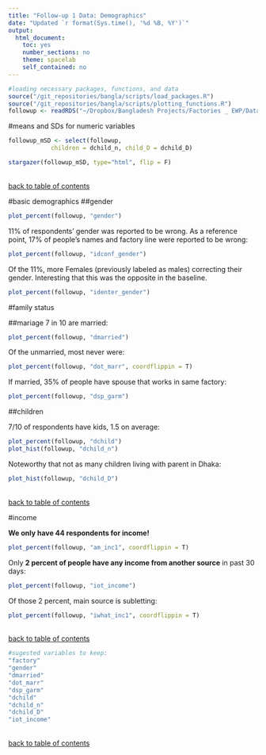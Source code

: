 ```yaml
---
title: "Follow-up 1 Data: Demographics"
date: "Updated `r format(Sys.time(), '%d %B, %Y')`"
output: 
  html_document:
    toc: yes
    number_sections: no
    theme: spacelab
    self_contained: no
---
```

```r
#loading necessary packages, functions, and data
source("/git_repositories/bangla/scripts/load_packages.R")
source("/git_repositories/bangla/scripts/plotting_functions.R")
followup <- readRDS("~/Dropbox/Bangladesh Projects/Factories _ EWP/Data/follow-up 1/in_process_data/cleaned_followup1.RDS")
```

#means and SDs
for numeric variables
```r
followup_mSD <- select(followup, 
            children = dchild_n, child_D = dchild_D)
```

```r
stargazer(followup_mSD, type="html", flip = F)
```

\
[back to table of contents](#TOC)

#basic demographics
##gender

```r
plot_percent(followup, "gender")
```

11% of respondents' gender was reported to be wrong. As a reference point, 17% of people's names and factory line were reported to be wrong:

```r
plot_percent(followup, "idconf_gender")
```

Of the 11%, more Females (previously labeled as males) correcting their gender. Interesting that this was the opposite in the baseline. 

```r
plot_percent(followup, "identer_gender")
```


#family status

##mariage
7 in 10 are married: 
```r
plot_percent(followup, "dmarried") 
```

Of the unmarried, most never were: 
```r
plot_percent(followup, "dot_marr", coordflippin = T)
```     

If married, 35% of people have spouse that works in same factory:
```r
plot_percent(followup, "dsp_garm") 
```

##children

7/10 of respondents have kids, 1.5 on average:
```r
plot_percent(followup, "dchild") 
plot_hist(followup, "dchild_n")
```

Noteworthy that not as many children living with parent in Dhaka:
```r
plot_hist(followup, "dchild_D")
```

\
[back to table of contents](#TOC)


#income

**We only have 44 respondents for income!** 

```r
plot_percent(followup, "am_inc1", coordflippin = T) 
```

Only **2 percent of people have any income from another source** in past 30 days:
```r
plot_percent(followup, "iot_income")
```

Of those 2 percent, main source is subletting:
```r
plot_percent(followup, "iwhat_inc1", coordflippin = T) 
```

\
[back to table of contents](#TOC)

```r
#sugested variables to keep:
"factory"             
"gender"
"dmarried"            
"dot_marr"
"dsp_garm"
"dchild"               
"dchild_n"            
"dchild_D"   
"iot_income"   
```

\
[back to table of contents](#TOC)


